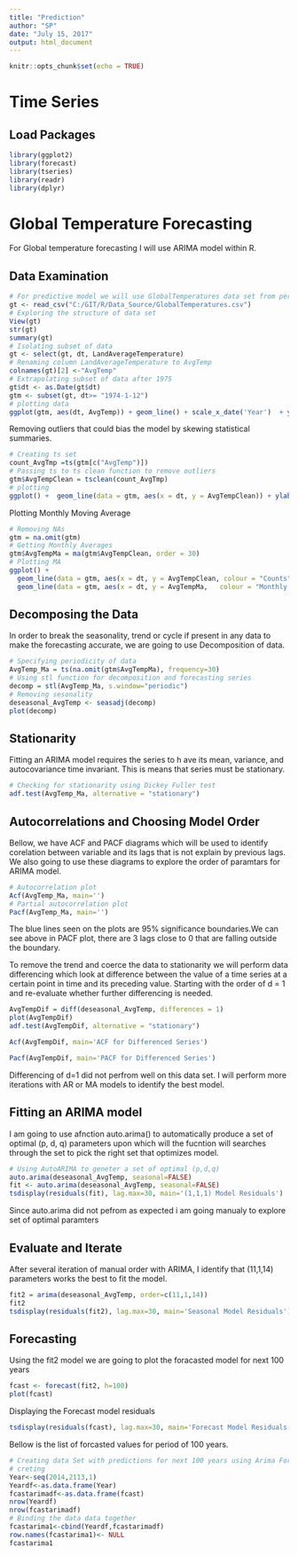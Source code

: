 ```yaml
---
title: "Prediction"
author: "SP"
date: "July 15, 2017"
output: html_document
---
```


```r
knitr::opts_chunk$set(echo = TRUE)
```

# Time Series

## Load Packages
```r

library(ggplot2)
library(forecast)
library(tseries)
library(readr)
library(dplyr)


```

# Global Temperature Forecasting

For Global temperature forecasting I will use ARIMA model within R. 

## Data Examination

```r
# For predictive model we will use GlobalTemperatures data set from period of 1975 to 2010
gt <- read_csv("C:/GIT/R/Data_Source/GlobalTemperatures.csv")
# Exploring the structure of data set
View(gt)
str(gt)
summary(gt)
# Isolating subset of data
gt <- select(gt, dt, LandAverageTemperature)
# Renaming column LandAverageTemperature to AvgTemp
colnames(gt)[2] <-"AvgTemp"
# Extrapolating subset of data after 1975
gt$dt <- as.Date(gt$dt)
gtm <- subset(gt, dt>= "1974-1-12")
# plotting data
ggplot(gtm, aes(dt, AvgTemp)) + geom_line() + scale_x_date('Year')  + ylab("Avg. Temperature") + xlab("")
```

Removing outliers that could bias the model by skewing statistical summaries.

```r
# Creating ts set
count_AvgTmp =ts(gtm[c("AvgTemp")])
# Passing ts to ts clean function to remove outliers
gtm$AvgTempClean = tsclean(count_AvgTmp)
# plotting 
ggplot() +  geom_line(data = gtm, aes(x = dt, y = AvgTempClean)) + ylab('Avg. Temperature')
```

Plotting Monthly Moving Average

```r
# Removing NAs
gtm = na.omit(gtm)
# Getting Monthly Averages
gtm$AvgTempMa = ma(gtm$AvgTempClean, order = 30)
# Plotting MA
ggplot() +
  geom_line(data = gtm, aes(x = dt, y = AvgTempClean, colour = "Counts")) +
  geom_line(data = gtm, aes(x = dt, y = AvgTempMa,   colour = "Monthly Moving Average")) +ylab('AvgTemp')
```

## Decomposing the Data

In order to break the seasonality, trend or cycle if present in any data to make the forecasting accurate, we are going to use Decomposition of data. 

```r
# Specifying periodicity of data
AvgTemp_Ma = ts(na.omit(gtm$AvgTempMa), frequency=30)
# Using stl function for decomposition and forecasting series 
decomp = stl(AvgTemp_Ma, s.window="periodic")
# Removing sesonality
deseasonal_AvgTemp <- seasadj(decomp)
plot(decomp)
```

## Stationarity

Fitting an ARIMA model requires the series to h ave its mean, variance, and autocovariance time invariant. This is means that series must be stationary. 

```r
# Checking for stationarity using Dickey Fuller test
adf.test(AvgTemp_Ma, alternative = "stationary")
```
##  Autocorrelations and Choosing Model Order

Bellow, we have ACF and PACF diagrams which will be used to identify corelation between variable and its lags that is not explain by previous lags. We also going to use these diagrams to explore the order of paramtars for ARIMA model. 

```r
# Autocorrelation plot
Acf(AvgTemp_Ma, main='')
# Partial autocorrelation plot
Pacf(AvgTemp_Ma, main='')
```
 The blue lines seen on the plots are 95% significance boundaries.We can see above in PACF plot, there are 3 lags close to 0 that are falling outside the boundary.

To remove the trend and coerce the data to stationarity we will perform data differencing which look at difference between the value of a time series at a certain point in time and its preceding value. Starting with the order of d = 1 and re-evaluate whether further differencing is needed.

```r
AvgTempDif = diff(deseasonal_AvgTemp, differences = 1)
plot(AvgTempDif)
adf.test(AvgTempDif, alternative = "stationary")

```

```r
Acf(AvgTempDif, main='ACF for Differenced Series')

Pacf(AvgTempDif, main='PACF for Differenced Series')


```

Differencing of d=1 did not perfrom well on this data set. I will perform more iterations with AR or MA models to identify the best model.

## Fitting an ARIMA model

I am going to use afnction auto.arima() to automatically produce a set of optimal (p, d, q) parameters upon which will the fucntion will searches through the set to pick the right set that optimizes model.

```r
# Using AutoARIMA to geneter a set of optimal (p,d,q)
auto.arima(deseasonal_AvgTemp, seasonal=FALSE)
fit <- auto.arima(deseasonal_AvgTemp, seasonal=FALSE)
tsdisplay(residuals(fit), lag.max=30, main='(1,1,1) Model Residuals')
```
Since auto.arima did not pefrom as expected i am going manualy to explore set of optimal paramters

## Evaluate and Iterate

After several iteration of manual order with ARIMA, I identify that (11,1,14) parameters works the best to fit the model. 

```r
fit2 = arima(deseasonal_AvgTemp, order=c(11,1,14))
fit2
tsdisplay(residuals(fit2), lag.max=30, main='Seasonal Model Residuals')
```

## Forecasting

Using the fit2 model we are going to plot the foracasted model for next 100 years

```r
fcast <- forecast(fit2, h=100)
plot(fcast)
```

Displaying the Forecast model residuals

```r
tsdisplay(residuals(fcast), lag.max=30, main='Forecast Model Residuals')

```

Bellow is the list of forcasted values for period of 100 years.

```r
# Creating data Set with predictions for next 100 years using Arima Forcast
# creting  
Year<-seq(2014,2113,1)
Yeardf<-as.data.frame(Year)
fcastarimadf<-as.data.frame(fcast)
nrow(Yeardf)
nrow(fcastarimadf)
# Binding the data data together
fcastarima1<-cbind(Yeardf,fcastarimadf)
row.names(fcastarima1)<- NULL
fcastarima1
```